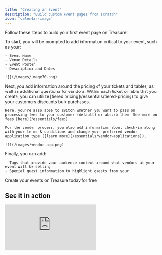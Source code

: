 ```yaml
---
title: "Creating an Event"
description: "Build custom event pages from scratch"
icon: "calendar-image"
---
```


Follow these steps to build your first event page on Treasure\!

<Steps>
  <Step title="Basic Info">
    To start, you will be prompted to add information critical to your event, such as your:

    - Event Name
    - Venue Details
    - Event Poster
    - Description and Dates

    ![](/images/image70.png)
  </Step>
  <Step title="Ticket and Table Tiers">
    Next, you add information around the pricing of your tickets and tables, as well as additional questions for vendors. Within each ticket or table that you create, you can utilize [tiered pricing](/essentials/tiered-pricing) to give your customers discounts bulk purchases.

    Here, you're also able to switch whether you want to pass on processing fees to your customer (default) or absorb them. See more on fees [here](/essentials/fees). 

    For the vendor process, you also add information about check-in along with your terms & conditions and change your preferred vendor application type ([learn more](/essentials/vendor-applications)).

    ![](/images/vendor-app.png)
  </Step>
  <Step title="Additional Information">
    Finally, you can add:

    - Tags that provide your audience context around what vendors at your event will be selling
    - Special guest information to highlight guests from your
  </Step>
</Steps>

<Card title="Try it out now!" icon="rocket" href="https://www.ontreasure.com/create">
  Create your events on Treasure today for free
</Card>

## See it in action

<iframe style={{ width:"100%",aspectRatio:"16/9",maxWidth:"560px" }} src="https://www.youtube.com/embed/UwTT8W1hZyU?si=woyUikNokbehrAfv" title="YouTube video player" frameborder="0" allow="accelerometer; autoplay; clipboard-write; encrypted-media; gyroscope; picture-in-picture; web-share" referrerpolicy="strict-origin-when-cross-origin" allowfullscreen />

<br />

<Tip>
  You can save your event as a draft and return to it to publish it at any time in your [host dashboard](https://www.ontreasure.com/host/events)
</Tip>

### Live Event Page

After you complete the create event process, you can publish your event and start processing sales right away. Your live event will include all the information you just input into the event editor.

![](/images/event-page.png)